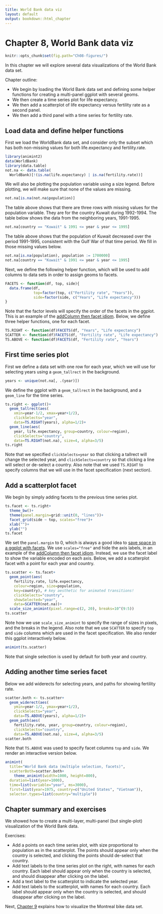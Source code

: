 ```yaml
---
title: World Bank data viz
layout: default
output: bookdown::html_chapter
---
```


# Chapter 8, World Bank data viz

```r
knitr::opts_chunk$set(fig.path="Ch08-figures/")
```

In this chapter we will explore several data visualizations of the
World Bank data set.

Chapter outline:

* We begin by loading the World Bank data set and defining some helper
  functions for creating a multi-panel ggplot with several geoms.
* We then create a time series plot for life expectancy.
* We then add a scatterplot of life expectancy versus fertility rate
  as a second panel.
* We then add a third panel with a time series for fertility rate.

## Load data and define helper functions {#load}

First we load the WorldBank data set, and consider only the subset
which has both non-missing values for both life.expectancy and
fertility.rate.

```r
library(animint2)
data(WorldBank)
library(data.table)
not.na <- data.table(
  WorldBank)[!(is.na(life.expectancy) | is.na(fertility.rate))]
```

We will also be plotting the population variable using a size
legend. Before plotting, we will make sure that none of the values are
missing.

```r
not.na[is.na(not.na$population)]
```

The table above shows that there are three rows with missing values
for the population variable. They are for the country Kuwait during
1992-1994. The table below shows the data
from the neighboring years, 1991-1995.

```r
not.na[country == "Kuwait" & 1991 <= year & year <= 1995]
```

The table above shows that the population of Kuwait decreased over the
period 1991-1995, consistent with the Gulf War of that time period. We
fill in those missing values below.

```r
not.na[is.na(population), population := 1700000]
not.na[country == "Kuwait" & 1991 <= year & year <= 1995]
```

Next, we define the following helper function, which will be used to
add columns to data sets in order to assign geoms to facets. 

```r
FACETS <- function(df, top, side){
  data.frame(df,
             top=factor(top, c("Fertility rate", "Years")),
             side=factor(side, c("Years", "Life expectancy")))
}
```

Note that the factor levels will specify the order of the facets in
the ggplot. This is an example of the
[addColumn then facet idiom](Ch17-appendix.html#addColumn-then-facet).
Below, we define three helper functions, one for each facet.

```r
TS.RIGHT <- function(df)FACETS(df, "Years", "Life expectancy")
SCATTER <- function(df)FACETS(df, "Fertility rate", "Life expectancy")
TS.ABOVE <- function(df)FACETS(df, "Fertility rate", "Years")
```

## First time series plot {#first-ts}

First we define a data set with one row for each year, which we will
use for selecting years using a `geom_tallrect` in the background.

```r
years <- unique(not.na[, .(year)])
```

We define the ggplot with a `geom_tallrect` in the background, and a
`geom_line` for the time series.

```r
ts.right <- ggplot()+
  geom_tallrect(aes(
    xmin=year-1/2, xmax=year+1/2),
    clickSelects="year",
    data=TS.RIGHT(years), alpha=1/2)+
  geom_line(aes(
    year, life.expectancy, group=country, colour=region),
    clickSelects="country",
    data=TS.RIGHT(not.na), size=4, alpha=3/5)
ts.right
```

Note that we specified `clickSelects=year` so that clicking a tallrect
will change the selected year, and `clickSelects=country` so that
clicking a line will select or de-select a country. Also note that we
used `TS.RIGHT` to specify columns that we will use in the facet
specification (next section).

## Add a scatterplot facet {#add-scatter}

We begin by simply adding facets to the previous time series plot.

```r
ts.facet <- ts.right+
  theme_bw()+
  theme(panel.margin=grid::unit(0, "lines"))+
  facet_grid(side ~ top, scales="free")+
  xlab("")+
  ylab("")
ts.facet
```

We set the `panel.margin` to 0, which is always a good idea to
[save space in a ggplot with facets](Ch17-appendix.html#space-saving-facets).
We use `scales="free"` and hide the axis labels, in an example of the
[addColumn then facet idiom](Ch17-appendix.html#addColumn-then-facet). Instead,
we use the facet label to show the variable encoded on each
axis. Below, we add a scatterplot facet with a point for each year and
country.

```r
ts.scatter <- ts.facet+
  geom_point(aes(
    fertility.rate, life.expectancy,
    colour=region, size=population,
    key=country), # key aesthetic for animated transitions!
    clickSelects="country",
    showSelected="year",
    data=SCATTER(not.na))+
  scale_size_animint(pixel.range=c(2, 20), breaks=10^(9:5))
ts.scatter
```

Note how we use `scale_size_animint` to specify the range of sizes in
pixels, and the breaks in the legend. Also note that we use `SCATTER`
to specify `top` and `side` columns which are used in the facet
specification. We also render this ggplot interactively below.

```r
animint(ts.scatter)
```

Note that single selection is used by default for both year and
country.

## Adding another time series facet {#add-ts}

Below we add widerects for selecting years, and paths for showing
fertility rate.

```r
scatter.both <- ts.scatter+
  geom_widerect(aes(
    ymin=year-1/2, ymax=year+1/2),
    clickSelects="year",
    data=TS.ABOVE(years), alpha=1/2)+
  geom_path(aes(
    fertility.rate, year, group=country, colour=region),
    clickSelects="country",
    data=TS.ABOVE(not.na), size=4, alpha=3/5)
scatter.both
```

Note that `TS.ABOVE` was used to specify facet columns `top` and
`side`. We render an interactive version below.

```r
animint(
  title="World Bank data (multiple selection, facets)",
  scatterBoth=scatter.both+
    theme_animint(width=1000, height=800),
  duration=list(year=1000),
  time=list(variable="year", ms=3000),
  first=list(year=1975, country=c("United States", "Vietnam")),
  selector.types=list(country="multiple"))
```

## Chapter summary and exercises {#exercises}

We showed how to create a multi-layer, multi-panel (but single-plot)
visualization of the World Bank data.

Exercises:

* Add a points on each time series plot, with size proportional to
  population as in the scatterplot. The points should appear only when
  the country is selected, and clicking the points should de-select
  that country.
* Add text labels to the time series plot on the right, with names for
  each country. Each label should appear only when the country is
  selected, and should disappear after clicking on the label.
* Add a text label to the scatterplot to indicate the selected year.
* Add text labels to the scatterplot, with names for each
  country. Each label should appear only when the country is selected,
  and should disappear after clicking on the label.

Next, [Chapter 9](Ch09-Montreal-bikes.html) explains how to visualize the
Montreal bike data set.
